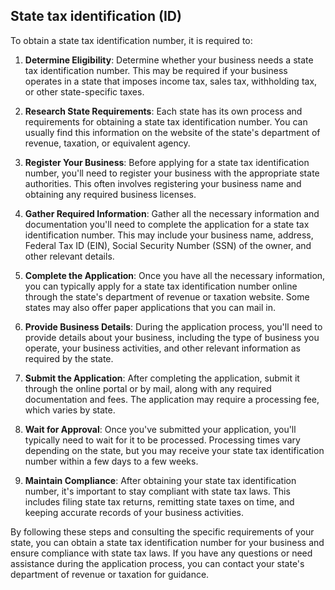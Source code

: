 ## State tax identification (ID)

To obtain a state tax identification number, it is required to:

1.  **Determine Eligibility**: Determine whether your business needs a state tax identification number. This may be required if your business operates in a state that imposes income tax, sales tax, withholding tax, or other state-specific taxes.
    
2.  **Research State Requirements**: Each state has its own process and requirements for obtaining a state tax identification number. You can usually find this information on the website of the state's department of revenue, taxation, or equivalent agency.
    
3.  **Register Your Business**: Before applying for a state tax identification number, you'll need to register your business with the appropriate state authorities. This often involves registering your business name and obtaining any required business licenses.
    
4.  **Gather Required Information**: Gather all the necessary information and documentation you'll need to complete the application for a state tax identification number. This may include your business name, address, Federal Tax ID (EIN), Social Security Number (SSN) of the owner, and other relevant details.
    
5.  **Complete the Application**: Once you have all the necessary information, you can typically apply for a state tax identification number online through the state's department of revenue or taxation website. Some states may also offer paper applications that you can mail in.
    
6.  **Provide Business Details**: During the application process, you'll need to provide details about your business, including the type of business you operate, your business activities, and other relevant information as required by the state.
    
7.  **Submit the Application**: After completing the application, submit it through the online portal or by mail, along with any required documentation and fees. The application may require a processing fee, which varies by state.
    
8.  **Wait for Approval**: Once you've submitted your application, you'll typically need to wait for it to be processed. Processing times vary depending on the state, but you may receive your state tax identification number within a few days to a few weeks.
    
9.  **Maintain Compliance**: After obtaining your state tax identification number, it's important to stay compliant with state tax laws. This includes filing state tax returns, remitting state taxes on time, and keeping accurate records of your business activities.
    
By following these steps and consulting the specific requirements of your state, you can obtain a state tax identification number for your business and ensure compliance with state tax laws. If you have any questions or need assistance during the application process, you can contact your state's department of revenue or taxation for guidance.